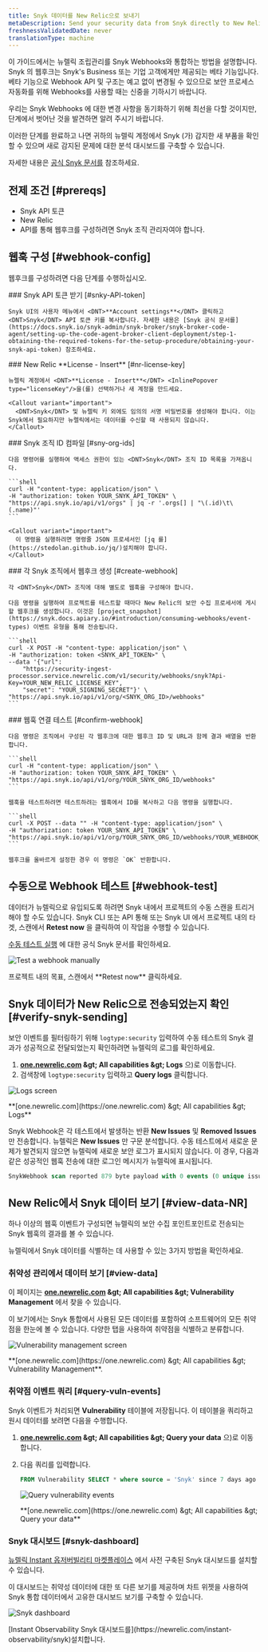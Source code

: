 ```yaml
---
title: Snyk 데이터를 New Relic으로 보내기
metaDescription: Send your security data from Snyk directly to New Relic.
freshnessValidatedDate: never
translationType: machine
---
```


이 가이드에서는 뉴렐릭 조립관리를 <DNT>Snyk</DNT> Webhooks와 통합하는 방법을 설명합니다. <DNT>Snyk</DNT> 의 웹후크는 <DNT>Snyk's Business</DNT> 또는 기업 고객에게만 제공되는 베타 기능입니다. 베타 기능으로 <DNT>Webhook API</DNT> 및 구조는 예고 없이 변경될 수 있으므로 보안 프로세스 자동화를 위해 Webhooks를 사용할 때는 신중을 기하시기 바랍니다.

우리는 <DNT>Snyk Webhooks</DNT> 에 대한 변경 사항을 동기화하기 위해 최선을 다할 것이지만, 단계에서 벗어난 것을 발견하면 알려 주시기 바랍니다.

이러한 단계를 완료하고 나면 귀하의 뉴렐릭 계정에서 <DNT>Snyk</DNT> (가) 감지한 새 부품을 확인할 수 있으며 새로 감지된 문제에 대한 분석 대시보드를 구축할 수 있습니다.

자세한 내용은 [공식 <DNT>Snyk</DNT> 문서를](https://snyk.docs.apiary.io/#reference/webhooks) 참조하세요.

## 전제 조건 [#prereqs]

* <DNT>Snyk</DNT> API 토큰
* New Relic<InlinePopover type="licenseKey"/>
* API를 통해 웹후크를 구성하려면 <DNT>Snyk</DNT> 조직 관리자여야 합니다.

## 웹훅 구성 [#webhook-config]

웹후크를 구성하려면 다음 단계를 수행하십시오.

<Steps>
  <Step>
    ### Snyk API 토큰 받기 [#snky-API-token]

    Snyk UI의 사용자 메뉴에서 <DNT>**Account settings**</DNT> 클릭하고 <DNT>Snyk</DNT> API 토큰 키를 복사합니다. 자세한 내용은 [Snyk 공식 문서를](https://docs.snyk.io/snyk-admin/snyk-broker/snyk-broker-code-agent/setting-up-the-code-agent-broker-client-deployment/step-1-obtaining-the-required-tokens-for-the-setup-procedure/obtaining-your-snyk-api-token) 참조하세요.
  </Step>

  <Step>
    ### New Relic <DNT>**License - Insert**</DNT> [#nr-license-key]

    뉴렐릭 계정에서 <DNT>**License - Insert**</DNT> <InlinePopover type="licenseKey"/>을(를) 선택하거나 새 계정을 만드세요.

    <Callout variant="important">
      <DNT>Snyk</DNT> 및 뉴렐릭 키 외에도 임의의 서명 비밀번호를 생성해야 합니다. 이는 Snyk에서 필요하지만 뉴렐릭에서는 데이터를 수신할 때 사용되지 않습니다.
    </Callout>
  </Step>

  <Step>
    ### Snyk 조직 ID 컴파일 [#sny-org-ids]

    다음 명령어를 실행하여 액세스 권한이 있는 <DNT>Snyk</DNT> 조직 ID 목록을 가져옵니다.

    ```shell
    curl -H "content-type: application/json" \
    -H "authorization: token YOUR_SNYK_API_TOKEN" \
    "https://api.snyk.io/api/v1/orgs" | jq -r '.orgs[] | "\(.id)\t\(.name)"'
    ```

    <Callout variant="important">
      이 명령을 실행하려면 명령줄 JSON 프로세서인 [jq 를](https://stedolan.github.io/jq/)설치해야 합니다.
    </Callout>
  </Step>

  <Step>
    ### 각 Snyk 조직에서 웹후크 생성 [#create-webhook]

    각 <DNT>Snyk</DNT> 조직에 대해 별도로 웹훅을 구성해야 합니다.

    다음 명령을 실행하여 프로젝트를 테스트할 때마다 New Relic의 보안 수집 프로세서에 게시할 웹후크를 생성합니다. 이것은 [project_snapshot](https://snyk.docs.apiary.io/#introduction/consuming-webhooks/event-types) 이벤트 유형을 통해 전송됩니다.

    ```shell
    curl -X POST -H "content-type: application/json" \
    -H "authorization: token <SNYK_API_TOKEN>" \
    --data '{"url": 
        "https://security-ingest-processor.service.newrelic.com/v1/security/webhooks/snyk?Api-Key=YOUR_NEW_RELIC_LICENSE_KEY",
        "secret": "YOUR_SIGNING_SECRET"}' \
    "https://api.snyk.io/api/v1/org/<SNYK_ORG_ID>/webhooks"
    ```
  </Step>

  <Step>
    ### 웹훅 연결 테스트 [#confirm-webhook]

    다음 명령은 조직에서 구성된 각 웹후크에 대한 웹후크 ID 및 URL과 함께 결과 배열을 반환합니다.

    ```shell
    curl -H "content-type: application/json" \
    -H "authorization: token YOUR_SNYK_API_TOKEN" \
    "https://api.snyk.io/api/v1/org/YOUR_SNYK_ORG_ID/webhooks"
    ```

    웹훅을 테스트하려면 테스트하려는 웹훅에서 ID를 복사하고 다음 명령을 실행합니다.

    ```shell
    curl -X POST --data "" -H "content-type: application/json" \
    -H "authorization: token YOUR_SNYK_API_TOKEN" \
    "https://api.snyk.io/api/v1/org/YOUR_SNYK_ORG_ID/webhooks/YOUR_WEBHOOK_ID/ping"
    ```

    웹후크를 올바르게 설정한 경우 이 명령은 `OK` 반환합니다.
  </Step>
</Steps>

## 수동으로 Webhook 테스트 [#webhook-test]

데이터가 뉴렐릭으로 유입되도록 하려면 <DNT>Snyk</DNT> 내에서 프로젝트의 수동 스캔을 트리거해야 할 수도 있습니다. <DNT>Snyk</DNT> CLI 또는 API 통해 또는 <DNT>Snyk</DNT> UI 에서 프로젝트 내의 타겟, 스캔에서 <DNT>**Retest now**</DNT> 을 클릭하여 이 작업을 수행할 수 있습니다.

[수동 테스트 실행](https://docs.snyk.io/getting-started/running-tests#run-tests-manually) 에 대한 공식 <DNT>Snyk</DNT> 문서를 확인하세요.

<img
  title="Test a webhook manually"
  alt="Test a webhook manually"
  src="/images/vulnerability-management_screenshot-crop_test-webhook.webp"
/>

<figcaption>
  프로젝트 내의 목표, 스캔에서 <DNT>**Retest now**</DNT> 클릭하세요.
</figcaption>

## Snyk 데이터가 New Relic으로 전송되었는지 확인 [#verify-snyk-sending]

보안 이벤트를 필터링하기 위해 `logtype:security` 입력하여 수동 테스트의 <DNT>Snyk</DNT> 결과가 성공적으로 전달되었는지 확인하려면 뉴렐릭의 로그를 확인하세요.

1. <DNT>**[one.newrelic.com](https://one.newrelic.com) &amp;gt; All capabilities &amp;gt; Logs**</DNT> 으)로 이동합니다.
2. 검색창에 `logtype:security` 입력하고 <DNT>**Query logs**</DNT> 클릭합니다.

<img
  title="Logs screen"
  alt="Logs screen"
  src="/images/vulnerability-management_screenshot-crop_verify-snyk-data.webp"
/>

<figcaption>
  <DNT>
    **[one.newrelic.com](https://one.newrelic.com) &amp;gt; All capabilities &amp;gt; Logs**
  </DNT>
</figcaption>

Snyk Webhook은 각 테스트에서 발생하는 반환 <DNT>**New Issues**</DNT> 및 <DNT>**Removed Issues**</DNT> 만 전송합니다. 뉴렐릭은 <DNT>**New Issues**</DNT> 만 구문 분석합니다. 수동 테스트에서 새로운 문제가 발견되지 않으면 뉴렐릭에 새로운 보안 로그가 표시되지 않습니다. 이 경우, 다음과 같은 성공적인 웹훅 전송에 대한 로그인 메시지가 뉴렐릭에 표시됩니다.

```sql
SnykWebhook scan reported 879 byte payload with 0 events (0 unique issue ids) from '' errors=no
```

## New Relic에서 Snyk 데이터 보기 [#view-data-NR]

하나 이상의 웹훅 이벤트가 구성되면 뉴렐릭의 보안 수집 포인트포인트로 전송되는 <DNT>Snyk</DNT> 웹훅의 결과를 볼 수 있습니다.

뉴렐릭에서 <DNT>Snyk</DNT> 데이터를 식별하는 데 사용할 수 있는 3가지 방법을 확인하세요.

### 취약성 관리에서 데이터 보기 [#view-data]

이 페이지는 <DNT>**[one.newrelic.com](https://one.newrelic.com) &amp;gt; All capabilities &amp;gt; Vulnerability Management**</DNT> 에서 찾을 수 있습니다.

이 보기에서는 <DNT>Snyk</DNT> 통합에서 사용된 모든 데이터를 포함하여 소프트웨어의 모든 취약점을 한눈에 볼 수 있습니다. 다양한 탭을 사용하여 취약점을 식별하고 분류합니다.

<img
  title="Vulnerability management screen"
  alt="Vulnerability management screen"
  src="/images/accounts_screenshot-full_vm-landing.webp"
/>

<figcaption>
  <DNT>**[one.newrelic.com](https://one.newrelic.com) &amp;gt; All capabilities &amp;gt; Vulnerability Management**</DNT>.
</figcaption>

### 취약점 이벤트 쿼리 [#query-vuln-events]

<DNT>Snyk</DNT> 이벤트가 처리되면 <DNT>**Vulnerability**</DNT> 테이블에 저장됩니다. 이 테이블을 쿼리하고 원시 데이터를 보려면 다음을 수행합니다.

1. <DNT>**[one.newrelic.com](https://one.newrelic.com) &amp;gt; All capabilities &amp;gt; Query your data**</DNT> 으)로 이동합니다.

2. 다음 쿼리를 입력합니다.

   ```sql
   FROM Vulnerability SELECT * where source = 'Snyk' since 7 days ago
   ```

   <img
     title="Query vulnerability events"
     alt="Query vulnerability events"
     src="/images/vulnerability-management_screenshot-full_query-vuln-events.webp"
   />

   <figcaption>
     <DNT>
       **[one.newrelic.com](https://one.newrelic.com) &amp;gt; All capabilities &amp;gt; Query your data**
     </DNT>
   </figcaption>

### Snyk 대시보드 [#snyk-dashboard]

[뉴렐릭 Instant 옵저버빌리티 마켓플레이스](https://newrelic.com/instant-observability/snyk) 에서 사전 구축된 <DNT>Snyk</DNT> 대시보드를 설치할 수 있습니다.

이 대시보드는 취약성 데이터에 대한 또 다른 보기를 제공하며 차트 위젯을 사용하여 Snyk 통합 데이터에서 고유한 대시보드 보기를 구축할 수 있습니다.

<img
  title="Snyk dashboard"
  alt="Snyk dashboard"
  src="/images/vm_screenshot-full_snyk-dashboard.webp"
/>

<figcaption>
  [Instant Observability Snyk 대시보드를](https://newrelic.com/instant-observability/snyk)설치합니다.
</figcaption>
